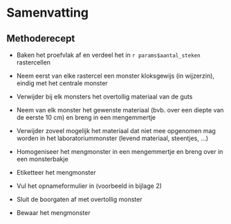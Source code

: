 # Samenvatting

<!--
Een samenvattende opsomming van de te volgen stappen.
Gebruik eventueel een stroomschema indien dit het protocol kan verduidelijken.
-->

## Methoderecept

-   Baken het proefvlak af en verdeel het in `r params$aantal_steken`
    rastercellen

-   Neem eerst van elke rastercel een monster kloksgewijs (in wijzerzin), eindig
    met het centrale monster

-   Verwijder bij elk monsters het overtollig materiaal van de guts

-   Neem van elk monster het gewenste materiaal (bvb. over een diepte van de
    eerste 10 cm) en breng in een mengemmertje

-   Verwijder zoveel mogelijk het materiaal dat niet mee opgenomen mag worden in
    het laboratoriummonster (levend materiaal, steentjes, ...)

-   Homogeniseer het mengmonster in een mengemmertje en breng over in een
    monsterbakje

-   Etiketteer het mengmonster

-   Vul het opnameformulier in (voorbeeld in bijlage 2)

-   Sluit de boorgaten af met overtollig monster

-   Bewaar het mengmonster


